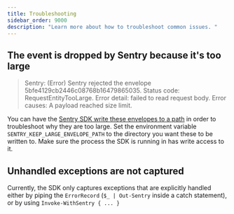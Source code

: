 ```yaml
---
title: Troubleshooting
sidebar_order: 9000
description: "Learn more about how to troubleshoot common issues. "
---
```


## The event is dropped by Sentry because it's too large

> Sentry: (Error) Sentry rejected the envelope 5bfe4129cb2446c08768b16479865035. Status code: RequestEntityTooLarge. Error detail: failed to read request body. Error causes: A payload reached size limit.

You can have the [Sentry SDK write these envelopes to a path](https://github.com/getsentry/sentry-dotnet/blob/e62013ca63436d2a786fb229570e96f42c7c4044/src/Sentry/Http/HttpTransportBase.cs#L341-L363) in order to troubleshoot why they are too large.
Set the environment variable `SENTRY_KEEP_LARGE_ENVELOPE_PATH` to the directory you want these to be written to.
Make sure the process the SDK is running in has write access to it.

## Unhandled exceptions are not captured

Currently, the SDK only captures exceptions that are explicitly handled either by piping the `ErrorRecord` (`$_ | Out-Sentry` inside a catch statement), or by using `Invoke-WithSentry { ... }`

<PlatformContent includePath="troubleshooting" />
